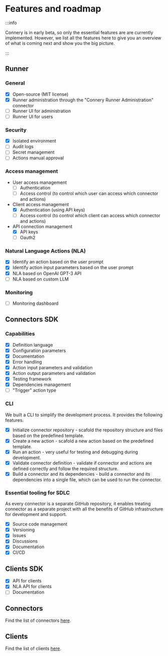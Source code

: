 # Features and roadmap

:::info

Connery is in early beta, so only the essential features are are currently implemented.
However, we list all the features here to give you an overview of what is coming next
and show you the big picture.

:::

## Runner

### General

- [x] Open-source (MIT license)
- [x] Runner administration through the "Connery Runner Administration" connector
- [ ] Runner UI for administration
- [ ] Runner UI for users

### Security

- [x] Isolated environment
- [ ] Audit logs
- [ ] Secret management
- [ ] Actions manual approval

### Access management

- User access management
  - [ ] Authentication
  - [ ] Access control (to control which user can access which connector and actions)
- Client access management
  - [x] Authentication (using API keys)
  - [ ] Access control (to control which client can access which connector and actions)
- API connection management
  - [x] API keys
  - [ ] Oauth2

### Natural Language Actions (NLA)

- [x] Identify an action based on the user prompt
- [x] Identify action input parameters based on the user prompt
- [x] NLA based on OpenAI GPT-3 API
- [ ] NLA based on custom LLM

### Monitoring

- [ ] Monitoring dashboard

## Connectors SDK

### Capabilities

- [x] Definition language
- [x] Configuration parameters
- [x] Documentation
- [x] Error handling
- [x] Action input parameters and validation
- [x] Action output parameters and validation
- [x] Testing framework
- [x] Dependencies management
- [ ] "Trigger" action type

### CLI

We built a CLI to simplify the development process.
It provides the following features.

- [x] Initialize connector repository - scafold the repository structure and files based on the predefined template.
- [x] Create a new action - scafold a new action based on the predefined template.
- [x] Run an action - very useful for testing and debugging during development.
- [x] Validate connector definition - validate if connector and actions are defined correctly and follow the required structure.
- [x] Build a connector and its dependencies - build a connector and its dependencies into a single file, which can be used to run the connector.

### Essential tooling for SDLC

As every connector is a separate GitHub repository,
it enables treating connector as a separate project with all the benefits
of GitHub infrastructure for development and support.

- [x] Source code management
- [x] Versioning
- [x] Issues
- [x] Discussions
- [x] Documentation
- [x] CI/CD

## Clients SDK

- [x] API for clients
- [x] NLA API for clients
- [ ] Documentation

## Connectors

Find the list of connectors [here](/docs/connectors).

## Clients

Find the list of clients [here](/docs/native-clients/).
